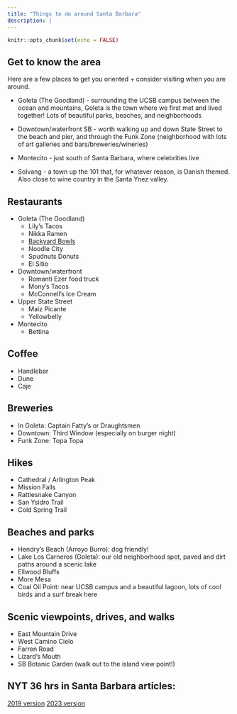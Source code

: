 ```yaml
---
title: "Things to do around Santa Barbara"
description: |
---
```


```r
knitr::opts_chunk$set(echo = FALSE)
```

## Get to know the area
Here are a few places to get you oriented + consider visiting when you are around.

* Goleta (The Goodland) - surrounding the UCSB campus between the ocean and mountains, Goleta is the town where we first met and lived together! Lots of beautiful parks, beaches, and neighborhoods

* Downtown/waterfront SB - worth walking up and down State Street to the beach and pier, and through the Funk Zone (neighborhood with lots of art galleries and bars/breweries/wineries)

* Montecito - just south of Santa Barbara, where celebrities live

* Solvang - a town up the 101 that, for whatever reason, is Danish themed. Also close to wine country in the Santa Ynez valley.


## Restaurants
* Goleta (The Goodland)
  - Lily's Tacos
  - Nikka Ramen
  - [Backyard Bowls](http://www.backyardbowls.com)
  - Noodle City
  - Spudnuts Donuts
  - El Sitio

* Downtown/waterfront
  - Romanti Ezer food truck
  - Mony's Tacos
  - McConnell's Ice Cream

* Upper State Street
  - Maiz Picante
  - Yellowbelly

* Montecito 
  - Bettina

## Coffee
* Handlebar
* Dune
* Caje

## Breweries
* In Goleta: Captain Fatty's or Draughtsmen
* Downtown: Third Window (especially on burger night)
* Funk Zone: Topa Topa

## Hikes
* Cathedral / Arlington Peak
* Mission Falls
* Rattlesnake Canyon
* San Ysidro Trail
* Cold Spring Trail

## Beaches and parks
* Hendry's Beach (Arroyo Burro): dog friendly!
* Lake Los Carneros (Goleta): our old neighborhood spot, paved and dirt paths around a scenic lake
* Ellwood Bluffs
* More Mesa
* Coal Oil Point: near UCSB campus and a beautiful lagoon, lots of cool birds and a surf break here

## Scenic viewpoints, drives, and walks
* East Mountain Drive
* West Camino Cielo
* Farren Road
* Lizard's Mouth
* SB Botanic Garden (walk out to the island view point!)

## NYT 36 hrs in Santa Barbara articles:

[2019 version](https://www.nytimes.com/2019/08/15/travel/what-to-do-36-hours-in-santa-barbara-county.html)
[2023 version](https://www.nytimes.com/interactive/2023/07/13/travel/things-to-do-santa-barbara.html)